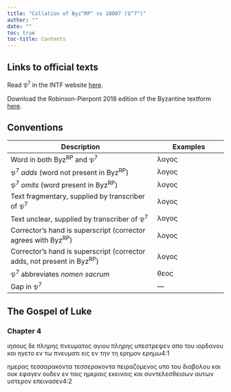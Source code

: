 ```yaml
---
title: "Collation of Byz^RP^ vs 10007 (𝔓^7^)"
author: ""
date: ""
toc: true
toc-title: Contents
---
```


::: {.callout-note appearance="minimal" icon="false" collapse="true"}
# Links to official texts

Read 𝔓^7^ in the INTF website [here](https://ntvmr.uni-muenster.de/manuscript-workspace?docID=10007).

Download the Robinson-Pierpont 2018 edition of the Byzantine textform [here](https://web.archive.org/web/20210413060536/https://byzantinetext.com/wp-content/uploads/2021/03/robinson-pierpont-2018-gnt-edition.pdf).


:::


::: {.callout-note appearance="minimal" icon="false" collapse="true"}
# Conventions

| Description                                                              	| Examples                           	|
|--------------------------------------------------------------------------	|------------------------------------	|
| Word in both Byz^RP^ and 𝔓^7^                                   	| λογος                              	|
| 𝔓^7^ *adds* (word not present in Byz^RP^)                       	| [λογος]{.greek-added}            	|
| 𝔓^7^ *omits* (word present in Byz^RP^)                          	| [λογος]{.greek-omitted}          	|
| Text fragmentary, supplied by transcriber of 𝔓^7^               	| [λογος]{.greek-supplied}         	|
| Text unclear, supplied by transcriber of 𝔓^7^                   	| [λογος]{.unclear}                	|
| Corrector's hand is superscript (corrector agrees with Byz^RP^)          	| [λογος]{.corr}                   	|
| Corrector's hand is superscript (corrector adds, not present in Byz^RP^) 	| [[λογος]{.corr}]{.greek-added} 	|
| 𝔓^7^ abbreviates *nomen sacrum*                                 	| [θεος]{.greek-abbr}            	|
| Gap in 𝔓^7^                                                     	| [―]{.gap}                        	|
:::

## The Gospel of Luke

### Chapter 4

[ιησους]{.greek-abbr} [δε]{.unclear} [πλ[ηρης]{.greek-supplied}]{.greek-added} [πνευματος]{.greek-abbr} αγιου [πληρης]{.greek-omitted} υπεστ[ρε]{.unclear}[ψεν]{.greek-supplied} [απ]{.greek-supplied}ο του ιορ[δανο]{.unclear}[υ]{.greek-supplied} [και]{.greek-supplied} [ηγετο]{.greek-supplied} εν [τω]{.unclear} [πνευματι]{.greek-abbr} [εις]{.greek-omitted} [[εν]{.unclear}]{.greek-added} [την]{.greek-omitted} [[τη]{.unclear}]{.greek-added} [ερημον]{.greek-omitted} [[ερ]{.unclear}[ημ]{.greek-supplied}[ω]{.unclear}]{.greek-added}[4:1]{.aside}

[ημερα]{.unclear}ς [τεσσαρακοντα]{.greek-omitted} [τεσσερακοντα]{.greek-added} πειραζομενος υπο του διαβολου και ουκ ε[φ]{.unclear}αγεν ου[δε]{.unclear}ν εν ταις ημε[ραις]{.unclear} [εκ]{.unclear}[εινα]{.greek-supplied}[ις]{.unclear} κ[α]{.unclear}ι συντελ[εσθ]{.unclear}ει[σων]{.greek-supplied} [αυτων]{.greek-supplied} [υστερον]{.greek-omitted} [επει]{.greek-supplied}ν[ασεν]{.greek-supplied}[4:2]{.aside}

